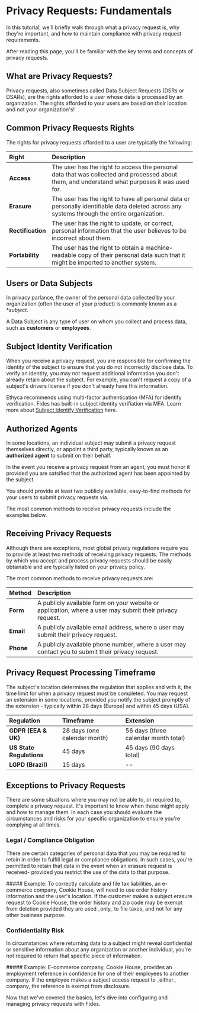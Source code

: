 
# Privacy Requests: Fundamentals

<TutorialKey duration="5" product="Fides" topic="Privacy Requests"/>


In this tutorial, we'll briefly walk through what a privacy request is, why they're important, and how to maintain compliance with privacy request requirements.

After reading this page, you'll be familiar with the key terms and concepts of privacy requests.

## What are Privacy Requests?

Privacy requests, also sometimes called Data Subject Requests (DSRs or DSARs), are the rights afforded to a user whose data is processed by an organization. 
<Callout type="info" emoji="">The rights afforded to your users are based on _their_ location and not your organization's!</Callout>

## Common Privacy Requests Rights
The rights for privacy requests afforded to a user are typically the following:

| Right                                 | Description                                                                                                               |
| :------------------------------------ | :------------------------------------------------------------------------------------------------------------------------	|
| **Access**    						| The user has the right to access the personal data that was collected and processed about them, and understand what purposes it was used for.          |
| **Erasure**    						| The user has the right to have all personal data or personally identifiable data deleted across any systems through the entire organization. 
| **Rectification**    					| The user has the right to update, or correct, personal information that the user believes to be incorrect about them.                      	|
| **Portability**    					| The user has the right to obtain a machine-readable copy of their personal data such that it might be imported to another system. |

## Users or Data Subjects
In privacy parlance, the owner of the personal data collected by your organization (often the user of your product) is commonly known as a **subject*.

<Callout type="info" emoji="">A Data Subject is any type of user on whom you collect and process data, such as **customers** or **employees**.</Callout>

## Subject Identity Verification
When you receive a privacy request, you are responsible for confirming the identity of the subject to ensure that you do not incorrectly disclose data. To verify an identity, you may not request additional information you don't already retain about the subject. For example, you can't request a copy of a subject's drivers license if you don't already have this information. 

<Callout emoji="" type="info">Ethyca recommends using multi-factor authentication (MFA) for identify verification. Fides has built-in subject identity verifiation via MFA.  Learn more about [Subject Identify Verification](#LINK) here.</Callout>


## Authorized Agents
In some locations, an individual subject may submit a privacy request themselves directly, or appoint a third party, typically known as an **authorized agent** to submit on their behalf.

In the event you receive a privacy request from an agent, you must honor it provided you are satsified that the authorized agent has been appointed by the subject.

<Callout emoji="" type="info">You should provide at least two publicly available, easy-to-find methods for your users to submit privacy requests via.</Callout>

The most common methods to receive privacy requests include the examples below.


## Receiving Privacy Requests
Although there are exceptions, most global privacy regulations require you to provide at least two methods of receiving privacy requests. The methods by which you accept and process privacy requests should be easily obtainable and are typically listed on your privacy policy.


The most common methods to receive privacy requests are:

| Method                                 | Description                                                                                                               |
| :------------------------------------ | :------------------------------------------------------------------------------------------------------------------------	|
| **Form**    						| A publicly available form on your website or application, where a user may submit their privacy request.          |
| **Email**    						| A publicly available email address, where a user may submit their privacy request. |
| **Phone**    						| A publicly available phone number, where a user may contact you to submit their privacy request.           |


## Privacy Request Processing Timeframe
The subject's location determines the regulation that applies and with it, the time limit for when a privacy request must be completed. You may request an extension in some locations, provided you notify the subject promptly of the extension - typically within 28 days (Europe) and within 45 days (USA).

| Regulation                        | Timeframe                     | Extension                             | 
| :-------------------------------- | :-----------------------------| :------------------------------------	|
| **GDPR (EEA & UK)**				| 28 days (one calendar month)  | 56 days (three calendar month total)	|
| **US State Regulations**			| 45 days 						| 45 days (90 days total)				|
| **LGPD (Brazil)**    				| 15 days						| --									|											

## Exceptions to Privacy Requests
There are some situations where you may not be able to, or required to, complete a privacy request. It's important to know when these might apply and how to manage them. In each case you should evaluate the circumstances and risks for your specific organization to ensure you're complying at all times.

### Legal / Compliance Obligation
There are certain categories of personal data that you may be required to retain in order to fulfill legal or compliance obligations. In such cases, you're permitted to retain that data in the event when an erasure request is received- provided you restrict the use of the data to that purpose.

<Callout type="info" emoji="">
##### Example:
To correctly calculate and file tax liabilities, an e-commerce company, Cookie House, will need to use order history information and the user's location. If the customer makes a subject erasure request to Cookie House, the order history and zip code may be exempt from deletion provided they are used _only_ to file taxes, and not for any other business purpose.
</Callout>

### Confidentiality Risk
In circumstances where returning data to a subject might reveal confidential or sensitive information about any organization or another individual, you're not required to return that specific piece of information. 

<Callout type="info" emoji="">
##### Example:
E-commerce company, Cookie House, provides an employment reference in confidence for one of their employees to another company. If the employee makes a subject access request to _either_ company, the reference is exempt from disclosure.
</Callout>


Now that we've covered the basics, let's dive into configuring and managing privacy requests with Fides.
